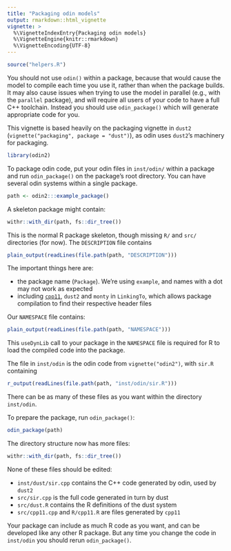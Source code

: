 ```yaml
---
title: "Packaging odin models"
output: rmarkdown::html_vignette
vignette: >
  %\VignetteIndexEntry{Packaging odin models}
  %\VignetteEngine{knitr::rmarkdown}
  %\VignetteEncoding{UTF-8}
---
```


```r
source("helpers.R")
```

<!-- this is duplicated from the dust vignette -->

You should not use `odin()` within a package, because that would cause the model to compile each time you use it, rather than when the package builds.  It may also cause issues when trying to use the model in parallel (e.g., with the `parallel` package), and will require all users of your code to have a full C++ toolchain.  Instead you should use `odin_package()` which will generate appropriate code for you.

This vignette is based heavily on the packaging vignette in `dust2` (`vignette("packaging", package = "dust")`), as odin uses `dust2`'s machinery for packaging.

```r
library(odin2)
```

To package odin code, put your odin files in `inst/odin/` within a package and run `odin_package()` on the package's root directory.  You can have several odin systems within a single package.

```r
path <- odin2:::example_package()
```

A skeleton package might contain:

```r
withr::with_dir(path, fs::dir_tree())
```

This is the normal R package skeleton, though missing `R/` and `src/` directories (for now).  The `DESCRIPTION` file contains

```r
plain_output(readLines(file.path(path, "DESCRIPTION")))
```

The important things here are:

* the package name (`Package`). We're using `example`, and names with a dot may not work as expected
* including [`cpp11`](https://github.com/r-lib/cpp11), `dust2` and `monty` in `LinkingTo`, which allows package compilation to find their respective header files

Our `NAMESPACE` file contains:

```r
plain_output(readLines(file.path(path, "NAMESPACE")))
```

This `useDynLib` call to your package in the `NAMESPACE` file is required for R to load the compiled code into the package.

The file in `inst/odin` is the odin code from `vignette("odin2")`, with `sir.R` containing

```r
r_output(readLines(file.path(path, "inst/odin/sir.R")))
```

There can be as many of these files as you want within the directory `inst/odin`.

To prepare the package, run `odin_package()`:

```r
odin_package(path)
```

The directory structure now has more files:

```r
withr::with_dir(path, fs::dir_tree())
```

None of these files should be edited:

* `inst/dust/sir.cpp` contains the C++ code generated by odin, used by `dust2`
* `src/sir.cpp` is the full code generated in turn by dust
* `src/dust.R` contains the R definitions of the dust system
* `src/cpp11.cpp` and `R/cpp11.R` are files generated by `cpp11`

Your package can include as much R code as you want, and can be developed like any other R package. But any time you change the code in `inst/odin` you should rerun `odin_package()`.
